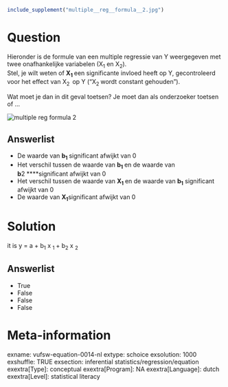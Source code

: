 ```r
include_supplement("multiple__reg__formula__2.jpg")
```

Question
========
Hieronder is de formule van een multiple regressie van Y weergegeven met
twee onafhankelijke variabelen (X<sub>1</sub> en X<sub>2</sub>).  
Stel, je wilt weten of **X**<sub>**1** </sub>een significante invloed
heeft op Y, gecontroleerd voor het effect van X<sub>2\  </sub>op Y
("X<sub>2 </sub>wordt constant gehouden").  
  
Wat moet je dan in dit geval toetsen? Je moet dan als onderzoeker
toetsen of ...  
  
<img src="multiple__reg__formula__2.jpg"
class="fr-fic fr-dii enlargeimage tvcss_2"
alt="multiple reg formula 2" />

Answerlist
----------
* De waarde van **b**<sub>**1** </sub>significant afwijkt van 0
* Het verschil tussen de waarde van **b**<sub>**1** </sub>en de waarde van
  **b<sub>**2**</sub>** ****significant afwijkt van 0
* Het verschil tussen de waarde van **X**<sub>**1** </sub>en de waarde van
  **b**<sub>**1**</sub> significant afwijkt van 0
* De waarde van **X**<sub>**1**</sub>significant afwijkt van 0

Solution
========





it is y = a + b<sub>1</sub> x <sub>1 </sub>+ b<sub>2</sub> x
<sub>2</sub>




Answerlist
----------
* True
* False
* False
* False

Meta-information
================
exname: vufsw-equation-0014-nl
extype: schoice
exsolution: 1000
exshuffle: TRUE
exsection: inferential statistics/regression/equation
exextra[Type]: conceptual
exextra[Program]: NA
exextra[Language]: dutch
exextra[Level]: statistical literacy

